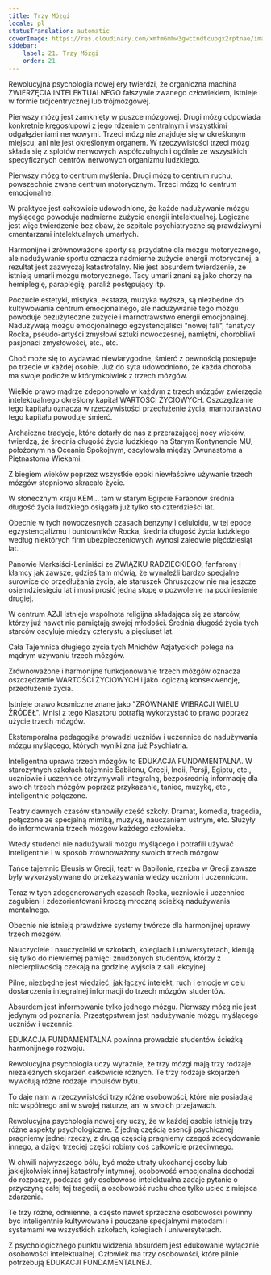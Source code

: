 ```yaml
---
title: Trzy Mózgi
locale: pl
statusTranslation: automatic
coverImage: https://res.cloudinary.com/xmfm6mhw3gwctndtcubgx2rptnae/image/upload/v1740337243/small_cover_educacion_fundamental_a051170f1c.webp
sidebar:
    label: 21. Trzy Mózgi
    order: 21
---
```

Rewolucyjna psychologia nowej ery twierdzi, że organiczna machina ZWIERZĘCIA INTELEKTUALNEGO fałszywie zwanego człowiekiem, istnieje w formie trójcentrycznej lub trójmózgowej.

Pierwszy mózg jest zamknięty w puszce mózgowej. Drugi mózg odpowiada konkretnie kręgosłupowi z jego rdzeniem centralnym i wszystkimi odgałęzieniami nerwowymi. Trzeci mózg nie znajduje się w określonym miejscu, ani nie jest określonym organem. W rzeczywistości trzeci mózg składa się z splotów nerwowych współczulnych i ogólnie ze wszystkich specyficznych centrów nerwowych organizmu ludzkiego.

Pierwszy mózg to centrum myślenia. Drugi mózg to centrum ruchu, powszechnie zwane centrum motorycznym. Trzeci mózg to centrum emocjonalne.

W praktyce jest całkowicie udowodnione, że każde nadużywanie mózgu myślącego powoduje nadmierne zużycie energii intelektualnej. Logiczne jest więc twierdzenie bez obaw, że szpitale psychiatryczne są prawdziwymi cmentarzami intelektualnych umarłych.

Harmonijne i zrównoważone sporty są przydatne dla mózgu motorycznego, ale nadużywanie sportu oznacza nadmierne zużycie energii motorycznej, a rezultat jest zazwyczaj katastrofalny. Nie jest absurdem twierdzenie, że istnieją umarli mózgu motorycznego. Tacy umarli znani są jako chorzy na hemiplegię, paraplegię, paraliż postępujący itp.

Poczucie estetyki, mistyka, ekstaza, muzyka wyższa, są niezbędne do kultywowania centrum emocjonalnego, ale nadużywanie tego mózgu powoduje bezużyteczne zużycie i marnotrawstwo energii emocjonalnej. Nadużywają mózgu emocjonalnego egzystencjaliści "nowej fali", fanatycy Rocka, pseudo-artyści zmysłowi sztuki nowoczesnej, namiętni, chorobliwi pasjonaci zmysłowości, etc., etc.

Choć może się to wydawać niewiarygodne, śmierć z pewnością postępuje po trzecie w każdej osobie. Już do syta udowodniono, że każda choroba ma swoje podłoże w którymkolwiek z trzech mózgów.

Wielkie prawo mądrze zdeponowało w każdym z trzech mózgów zwierzęcia intelektualnego określony kapitał WARTOŚCI ŻYCIOWYCH. Oszczędzanie tego kapitału oznacza w rzeczywistości przedłużenie życia, marnotrawstwo tego kapitału powoduje śmierć.

Archaiczne tradycje, które dotarły do nas z przerażającej nocy wieków, twierdzą, że średnia długość życia ludzkiego na Starym Kontynencie MU, położonym na Oceanie Spokojnym, oscylowała między Dwunastoma a Piętnastoma Wiekami.

Z biegiem wieków poprzez wszystkie epoki niewłaściwe używanie trzech mózgów stopniowo skracało życie.

W słonecznym kraju KEM... tam w starym Egipcie Faraonów średnia długość życia ludzkiego osiągała już tylko sto czterdzieści lat.

Obecnie w tych nowoczesnych czasach benzyny i celuloidu, w tej epoce egzystencjalizmu i buntowników Rocka, średnia długość życia ludzkiego według niektórych firm ubezpieczeniowych wynosi zaledwie pięćdziesiąt lat.

Panowie Marksiści-Leniniści ze ZWIĄZKU RADZIECKIEGO, fanfarony i kłamcy jak zawsze, gdzieś tam mówią, że wynaleźli bardzo specjalne surowice do przedłużania życia, ale staruszek Chruszczow nie ma jeszcze osiemdziesięciu lat i musi prosić jedną stopę o pozwolenie na podniesienie drugiej.

W centrum AZJI istnieje wspólnota religijna składająca się ze starców, którzy już nawet nie pamiętają swojej młodości. Średnia długość życia tych starców oscyluje między czterystu a pięciuset lat.

Cała Tajemnica długiego życia tych Mnichów Azjatyckich polega na mądrym używaniu trzech mózgów.

Zrównoważone i harmonijne funkcjonowanie trzech mózgów oznacza oszczędzanie WARTOŚCI ŻYCIOWYCH i jako logiczną konsekwencję, przedłużenie życia.

Istnieje prawo kosmiczne znane jako "ZRÓWNANIE WIBRACJI WIELU ŹRÓDEŁ". Mnisi z tego Klasztoru potrafią wykorzystać to prawo poprzez użycie trzech mózgów.

Ekstemporalna pedagogika prowadzi uczniów i uczennice do nadużywania mózgu myślącego, których wyniki zna już Psychiatria.

Inteligentna uprawa trzech mózgów to EDUKACJA FUNDAMENTALNA. W starożytnych szkołach tajemnic Babilonu, Grecji, Indii, Persji, Egiptu, etc., uczniowie i uczennice otrzymywali integralną, bezpośrednią informację dla swoich trzech mózgów poprzez przykazanie, taniec, muzykę, etc., inteligentnie połączone.

Teatry dawnych czasów stanowiły część szkoły. Dramat, komedia, tragedia, połączone ze specjalną mimiką, muzyką, nauczaniem ustnym, etc. Służyły do informowania trzech mózgów każdego człowieka.

Wtedy studenci nie nadużywali mózgu myślącego i potrafili używać inteligentnie i w sposób zrównoważony swoich trzech mózgów.

Tańce tajemnic Eleusis w Grecji, teatr w Babilonie, rzeźba w Grecji zawsze były wykorzystywane do przekazywania wiedzy uczniom i uczennicom.

Teraz w tych zdegenerowanych czasach Rocka, uczniowie i uczennice zagubieni i zdezorientowani kroczą mroczną ścieżką nadużywania mentalnego.

Obecnie nie istnieją prawdziwe systemy twórcze dla harmonijnej uprawy trzech mózgów.

Nauczyciele i nauczycielki w szkołach, kolegiach i uniwersytetach, kierują się tylko do niewiernej pamięci znudzonych studentów, którzy z niecierpliwością czekają na godzinę wyjścia z sali lekcyjnej.

Pilne, niezbędne jest wiedzieć, jak łączyć intelekt, ruch i emocje w celu dostarczenia integralnej informacji do trzech mózgów studentów.

Absurdem jest informowanie tylko jednego mózgu. Pierwszy mózg nie jest jedynym od poznania. Przestępstwem jest nadużywanie mózgu myślącego uczniów i uczennic.

EDUKACJA FUNDAMENTALNA powinna prowadzić studentów ścieżką harmonijnego rozwoju.

Rewolucyjna psychologia uczy wyraźnie, że trzy mózgi mają trzy rodzaje niezależnych skojarzeń całkowicie różnych. Te trzy rodzaje skojarzeń wywołują różne rodzaje impulsów bytu.

To daje nam w rzeczywistości trzy różne osobowości, które nie posiadają nic wspólnego ani w swojej naturze, ani w swoich przejawach.

Rewolucyjna psychologia nowej ery uczy, że w każdej osobie istnieją trzy różne aspekty psychologiczne. Z jedną częścią esencji psychicznej pragniemy jednej rzeczy, z drugą częścią pragniemy czegoś zdecydowanie innego, a dzięki trzeciej części robimy coś całkowicie przeciwnego.

W chwili najwyższego bólu, być może utraty ukochanej osoby lub jakiejkolwiek innej katastrofy intymnej, osobowość emocjonalna dochodzi do rozpaczy, podczas gdy osobowość intelektualna zadaje pytanie o przyczynę całej tej tragedii, a osobowość ruchu chce tylko uciec z miejsca zdarzenia.

Te trzy różne, odmienne, a często nawet sprzeczne osobowości powinny być inteligentnie kultywowane i pouczane specjalnymi metodami i systemami we wszystkich szkołach, kolegiach i uniwersytetach.

Z psychologicznego punktu widzenia absurdem jest edukowanie wyłącznie osobowości intelektualnej. Człowiek ma trzy osobowości, które pilnie potrzebują EDUKACJI FUNDAMENTALNEJ.

